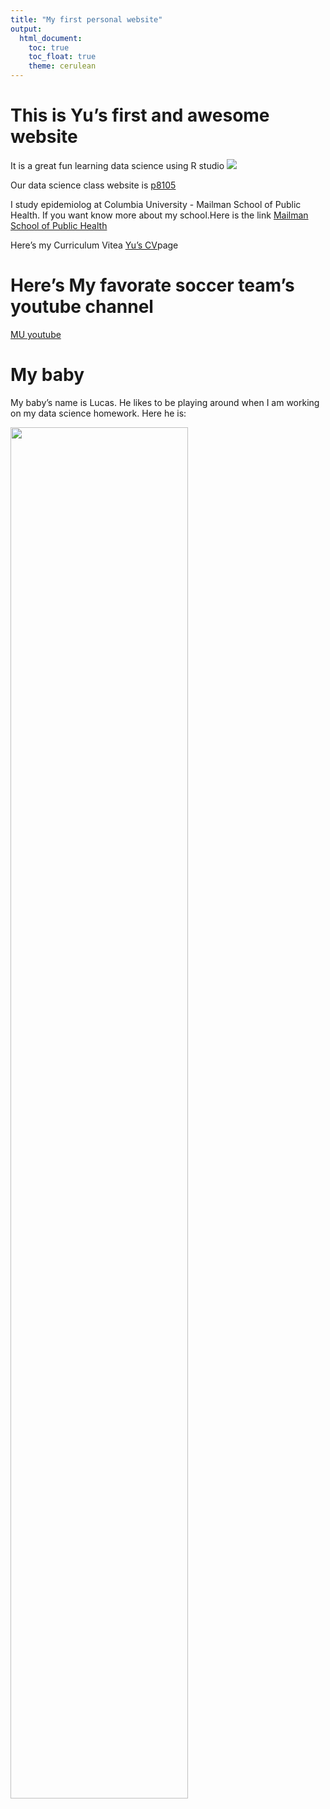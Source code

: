 ```yaml
---
title: "My first personal website"
output: 
  html_document:
    toc: true
    toc_float: true
    theme: cerulean
---
```


# This is Yu's first and awesome website
It is a great fun learning data science using R studio
![](https://i.imgur.com/1CssljC.gif)


Our data science class website is [p8105](https://www.p8105.com/index.html)


I study epidemiolog at Columbia University - Mailman School of Public Health. If you want know more about my school.Here is the link 
[Mailman School of Public Health](https://www.publichealth.columbia.edu/)

Here's my Curriculum Vitea [Yu's CV](Yu_CV.html)page



# Here's My favorate soccer team's youtube channel

[MU youtube](https://www.youtube.com/c/manutd)

# My baby 
My baby's name is Lucas. He likes to be playing around when I am working on my data science homework. Here he is:

<img src="image/Lucas.jpg" style="width:75%">

























